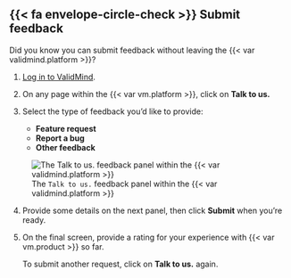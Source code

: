 ::: {.attn}

## {{< fa envelope-circle-check >}} Submit feedback

Did you know you can submit feedback without leaving the {{< var validmind.platform >}}? 

1. [Log in to ValidMind](/guide/configuration/log-in-to-validmind.qmd).

2. On any page within the {{< var vm.platform >}}, click on **Talk to us.**

3. Select the type of feedback you'd like to provide:

   - **Feature request**
   - **Report a bug**
   - **Other feedback**

::: {.column-margin}
![The `Talk to us.` feedback panel within the {{< var validmind.platform >}}](/support/talk-to-us.png){fig-alt="A screenshot showing the `Talk to us.` feedback panel within the ValidMind Platform" .screenshot}
:::

4. Provide some details on the next panel, then click **Submit** when you're ready.

5. On the final screen, provide a rating for your experience with {{< var vm.product >}} so far.

   To submit another request, click on **Talk to us.** again.

:::